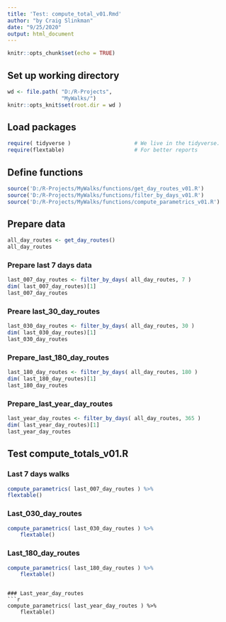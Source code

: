```yaml
---
title: 'Test: compute_total_v01.Rmd'
author: "by Craig Slinkman"
date: "9/25/2020"
output: html_document
---
```


```r
knitr::opts_chunk$set(echo = TRUE)
```

## Set up working directory

```r
wd <- file.path( "D:/R-Projects",
                 "MyWalks/")
knitr::opts_knit$set(root.dir = wd )
```

## Load packages  

```r
require( tidyverse )                    # We live in the tidyverse.
require(flextable)                      # For better reports
```

## Define functions  

```r
source('D:/R-Projects/MyWalks/functions/get_day_routes_v01.R')
source('D:/R-Projects/MyWalks/functions/filter_by_days_v01.R')
source('D:/R-Projects/MyWalks/functions/compute_parametrics_v01.R')
```

## Prepare data

```r
all_day_routes <- get_day_routes()
all_day_routes
```

### Prepare last 7 days data

```r
last_007_day_routes <- filter_by_days( all_day_routes, 7 )
dim( last_007_day_routes)[1]
last_007_day_routes
```


### Preare last_30_day_routes
```r
last_030_day_routes <- filter_by_days( all_day_routes, 30 )
dim( last_030_day_routes)[1]
last_030_day_routes
```

### Prepare_last_180_day_routes
```r
last_180_day_routes <- filter_by_days( all_day_routes, 180 )
dim( last_180_day_routes)[1]
last_180_day_routes
```

### Prepare_last_year_day_routes
```r
last_year_day_routes <- filter_by_days( all_day_routes, 365 )
dim( last_year_day_routes)[1]
last_year_day_routes
```

## Test compute_totals_v01.R

### Last 7 days walks

```r
compute_parametrics( last_007_day_routes ) %>% 
flextable()
```

### Last_030_day_routes 

```r
compute_parametrics( last_030_day_routes ) %>% 
    flextable()
```

### Last_180_day_routes  
```r
compute_parametrics( last_180_day_routes ) %>% 
    flextable()
```
```
  
### Last_year_day_routes
```r
compute_parametrics( last_year_day_routes ) %>% 
    flextable()
```
  
